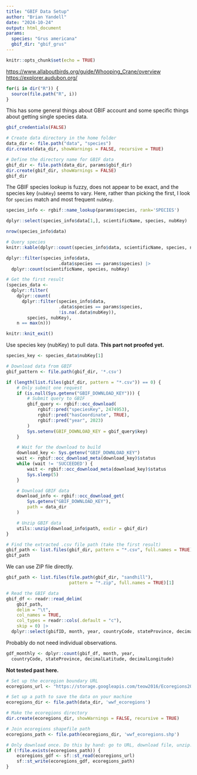 ```yaml
---
title: "GBIF Data Setup"
author: "Brian Yandell"
date: "2024-10-24"
output: html_document
params:
  species: "Grus americana"
  gbif_dir: "gbif_grus"
---
```


```r
knitr::opts_chunk$set(echo = TRUE)
```

<https://www.allaboutbirds.org/guide/Whooping_Crane/overview>
<https://explorer.audubon.org/>

```r
for(i in dir("R")) {
  source(file.path("R", i))
}
```

This has some general things about GBIF account
and some specific things about getting single species data.

```r
gbif_credentials(FALSE)
```

```r
# Create data directory in the home folder
data_dir <- file.path("data", "species")
dir.create(data_dir, showWarnings = FALSE, recursive = TRUE)

# Define the directory name for GBIF data
gbif_dir <- file.path(data_dir, params$gbif_dir)
dir.create(gbif_dir, showWarnings = FALSE)
gbif_dir
```

The GBIF species lookup is fuzzy, does not appear to be exact, and the 
species key (`nubKey`) seems to vary.
Here, rather than picking the first, I look for `species` match
and most frequent `nubKey`.

```r
species_info <- rgbif::name_lookup(params$species, rank='SPECIES')
```

```r
dplyr::select(species_info$data[1,], scientificName, species, nubKey)
```

```r
nrow(species_info$data)
```

```r
# Query species
knitr::kable(dplyr::count(species_info$data, scientificName, species, nubKey))
```

```r
dplyr::filter(species_info$data,
                    .data$species == params$species) |>
  dplyr::count(scientificName, species, nubKey)
```

```r
# Get the first result
(species_data <- 
  dplyr::filter(
    dplyr::count(
      dplyr::filter(species_info$data,
                    .data$species == params$species,
                    !is.na(.data$nubKey)),
        species, nubKey),
    n == max(n)))
```

```r
knitr::knit_exit()
```

Use species key (nubKey) to pull data.
**This part not proofed yet.**

```r
species_key <- species_data$nubKey[1]

# Download data from GBIF
gbif_pattern <- file.path(gbif_dir, '*.csv')

if (length(list.files(gbif_dir, pattern = "*.csv")) == 0) {
    # Only submit one request
    if (is.null(Sys.getenv("GBIF_DOWNLOAD_KEY"))) {
        # Submit query to GBIF
        gbif_query <- rgbif::occ_download(
            rgbif::pred("speciesKey", 2474953),
            rgbif::pred("hasCoordinate", TRUE),
            rgbif::pred("year", 2023)
        )
        Sys.setenv(GBIF_DOWNLOAD_KEY = gbif_query$key)
    }

    # Wait for the download to build
    download_key <- Sys.getenv("GBIF_DOWNLOAD_KEY")
    wait <- rgbif::occ_download_meta(download_key)$status
    while (wait != 'SUCCEEDED') {
        wait <- rgbif::occ_download_meta(download_key)$status
        Sys.sleep(5)
    }

    # Download GBIF data
    download_info <- rgbif::occ_download_get(
        Sys.getenv("GBIF_DOWNLOAD_KEY"), 
        path = data_dir
    )

    # Unzip GBIF data
    utils::unzip(download_info$path, exdir = gbif_dir)
}

# Find the extracted .csv file path (take the first result)
gbif_path <- list.files(gbif_dir, pattern = "*.csv", full.names = TRUE)[1]
gbif_path
```

We can use ZIP file directly.

```r
gbif_path <- list.files(file.path(gbif_dir, "sandhill"),
                        pattern = "*.zip", full.names = TRUE)[1]
```

```r
# Read the GBIF data
gbif_df <- readr::read_delim(
    gbif_path, 
    delim = "\t",
    col_names = TRUE,
    col_types = readr::cols(.default = "c"),
    skip = 0) |>
  dplyr::select(gbifID, month, year, countryCode, stateProvince, decimalLatitude, decimalLongitude)
```

Probably do not need individual observations.

```r
gdf_monthly <- dplyr::count(gbif_df, month, year,
  countryCode, stateProvince, decimalLatitude, decimalLongitude)
```

**Not tested past here.**

```r
# Set up the ecoregion boundary URL
ecoregions_url <- "https://storage.googleapis.com/teow2016/Ecoregions2017.zip"

# Set up a path to save the data on your machine
ecoregions_dir <- file.path(data_dir, 'wwf_ecoregions')

# Make the ecoregions directory
dir.create(ecoregions_dir, showWarnings = FALSE, recursive = TRUE)

# Join ecoregions shapefile path
ecoregions_path <- file.path(ecoregions_dir, 'wwf_ecoregions.shp')

# Only download once. Do this by hand: go to URL, download file, unzip.
if (!file.exists(ecoregions_path)) {
    ecoregions_gdf <- sf::st_read(ecoregions_url)
    sf::st_write(ecoregions_gdf, ecoregions_path)
}
```
